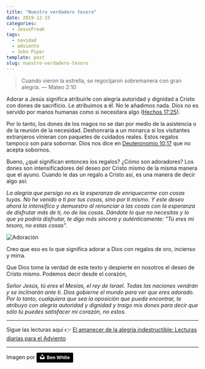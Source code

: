 ```yaml
---
title: "Nuestro verdadero tesoro"
date: 2019-12-15
categories:
  - JesusFreak
tags:
  - navidad
  - adviento
  - John Piper
template: post
slug: nuestro-verdadero-tesoro
---
```


> Cuando vieron la estrella, se regocijaron sobremanera con gran alegría. — Mateo 2:10

Adorar a Jesús significa atribuirle con alegría autoridad y dignidad a Cristo con dones de sacrificio. Le atribuimos a él. No le añadimos nada. Dios no es servido por manos humanas como si necesitara algo ([Hechos 17:25](https://www.biblegateway.com/passage/?search=Hechos+17%3A25&version=LBLA)).

Por lo tanto, los dones de los magos no se dan por medio de la asistencia o de la reunión de la necesidad. Deshonraría a un monarca si los visitantes extranjeros vinieran con paquetes de cuidados reales. Estos regalos tampoco son para sobornar. Dios nos dice en [Deuteronomio 10:17](https://www.biblegateway.com/passage/?search=Deuteronomio+10%3A17&version=LBLA) que no acepta sobornos.

Bueno, ¿qué significan entonces los regalos? ¿Cómo son adoradores? Los dones son intensificadores del deseo por Cristo mismo de la misma manera que el ayuno. Cuando le das un regalo a Cristo así, es una manera de decir algo así:

_La alegría que persigo no es la esperanza de enriquecerme con cosas tuyas. No he venido a ti por tus cosas, sino por ti mismo. Y este deseo ahora lo intensifico y demuestro al renunciar a las cosas con la esperanza de disfrutar más de ti, no de las cosas. Dándote lo que no necesitas y lo que yo podría disfrutar, te digo más sincera y auténticamente: "Tú eres mi tesoro, no estas cosas"._

![Adoración](https://i.imgur.com/Bbbcof9.jpg)

Creo que eso es lo que significa adorar a Dios con regalos de oro, incienso y mirra.

Que Dios tome la verdad de este texto y despierte en nosotros el deseo de Cristo mismo. Podemos decir desde el corazón,

_Señor Jesús, tú eres el Mesías, el rey de Israel. Todas las naciones vendrán y se inclinarán ante ti. Dios gobierne el mundo para ver que eres adorado. Por lo tanto, cualquiera que sea la oposición que pueda encontrar, te atribuyo con alegría autoridad y dignidad y traigo mis dones para decir que sólo tú puedes satisfacer mi corazón, no estos._

---

Sigue las lecturas aquí 👉 [El amanecer de la alegría indestructible: Lecturas diarias para el Adviento](/el-amanecer-de-una-alegria-indestructible)

---

Imagen por <a style="background-color:black;color:white;text-decoration:none;padding:4px 6px;font-family:-apple-system, BlinkMacSystemFont, &quot;San Francisco&quot;, &quot;Helvetica Neue&quot;, Helvetica, Ubuntu, Roboto, Noto, &quot;Segoe UI&quot;, Arial, sans-serif;font-size:12px;font-weight:bold;line-height:1.2;display:inline-block;border-radius:3px" href="https://unsplash.com/@benwhitephotography?utm_medium=referral&amp;utm_campaign=photographer-credit&amp;utm_content=creditBadge" target="_blank" rel="noopener noreferrer" title="Download free do whatever you want high-resolution photos from Ben White"><span style="display:inline-block;padding:2px 3px"><svg xmlns="http://www.w3.org/2000/svg" style="height:12px;width:auto;position:relative;vertical-align:middle;top:-2px;fill:white" viewBox="0 0 32 32"><title>unsplash-logo</title><path d="M10 9V0h12v9H10zm12 5h10v18H0V14h10v9h12v-9z"></path></svg></span><span style="display:inline-block;padding:2px 3px">Ben White</span></a>
